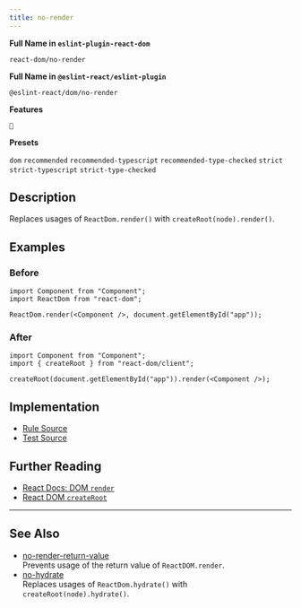 ```yaml
---
title: no-render
---
```


**Full Name in `eslint-plugin-react-dom`**

```plain copy
react-dom/no-render
```

**Full Name in `@eslint-react/eslint-plugin`**

```plain copy
@eslint-react/dom/no-render
```

**Features**

`🔄`

**Presets**

`dom`
`recommended`
`recommended-typescript`
`recommended-type-checked`
`strict`
`strict-typescript`
`strict-type-checked`

## Description

Replaces usages of `ReactDom.render()` with `createRoot(node).render()`.

## Examples

### Before

```tsx
import Component from "Component";
import ReactDom from "react-dom";

ReactDom.render(<Component />, document.getElementById("app"));
```

### After

```tsx
import Component from "Component";
import { createRoot } from "react-dom/client";

createRoot(document.getElementById("app")).render(<Component />);
```

## Implementation

- [Rule Source](https://github.com/Rel1cx/eslint-react/tree/main/packages/plugins/eslint-plugin-react-dom/src/rules/no-render.ts)
- [Test Source](https://github.com/Rel1cx/eslint-react/tree/main/packages/plugins/eslint-plugin-react-dom/src/rules/no-render.spec.ts)

## Further Reading

- [React Docs: DOM `render`](https://18.react.dev/reference/react-dom/render)
- [React DOM `createRoot`](https://react.dev/reference/react-dom/client/createRoot)

---

## See Also

- [no-render-return-value](./dom-no-render-return-value)\
  Prevents usage of the return value of `ReactDOM.render`.
- [no-hydrate](./dom-no-hydrate)\
  Replaces usages of `ReactDom.hydrate()` with `createRoot(node).hydrate()`.
